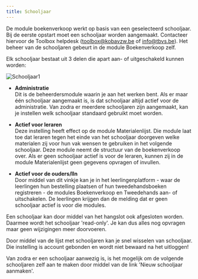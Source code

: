 ```yaml
---
title: Schooljaar
---
```


De module boekenverkoop werkt op basis van een geselecteerd schooljaar. Bij de eerste opstart moet een schooljaar worden aangemaakt. Contacteer hiervoor de Toolbox helpdesk (toolbox@kobavzw.be of info@tbvs.be). Het beheer van de schooljaren gebeurt in de module Boekenverkoop zelf.

Elk schooljaar bestaat uit 3 delen die apart aan- of uitgeschakeld kunnen worden:

![Schooljaar1](./schooljaar1.png)

* **Administratie**  
Dit is de beheerdersmodule waarin je aan het werken bent. Als er maar één schooljaar aangemaakt is, is dat schooljaar altijd actief voor de administratie. Van zodra er meerdere schooljaren zijn aangemaakt, kan je instellen welk schooljaar standaard gebruikt moet worden.

* **Actief voor leraren**  
Deze instelling heeft effect op de module Materialenlijst. Die module laat toe dat leraren tegen het einde van het schooljaar doorgeven welke materialen zij voor hun vak wensen te gebruiken in het volgende schooljaar. Deze module neemt de structuur van de boekenverkoop over. Als er geen schooljaar actief is voor de leraren, kunnen zij in de module Materialenlijst geen gegevens opvragen of invullen.

* **Actief voor de ouders/lln**  
Door middel van dit vinkje kan je in het leerlingenplatform - waar de leerlingen hun bestelling plaatsen of hun tweedehandsboeken registreren - de modules Boekenverkoop en Tweedehands aan- of uitschakelen. De leerlingen krijgen dan de melding dat er geen schooljaar actief is voor die modules.

Een schooljaar kan door middel van het hangslot ook afgesloten worden. Daarmee wordt het schooljaar 'read-only'. Je kan dus alles nog opvragen maar geen wijzigingen meer doorvoeren.

Door middel van de lijst met schooljaren kan je snel wisselen van schooljaar. Die instelling is account gebonden en wordt niet bewaard na het uitloggen!

Van zodra er een schooljaar aanwezig is, is het mogelijk om de volgende schooljaren zelf aan te maken door middel van de link 'Nieuw schooljaar aanmaken'.
